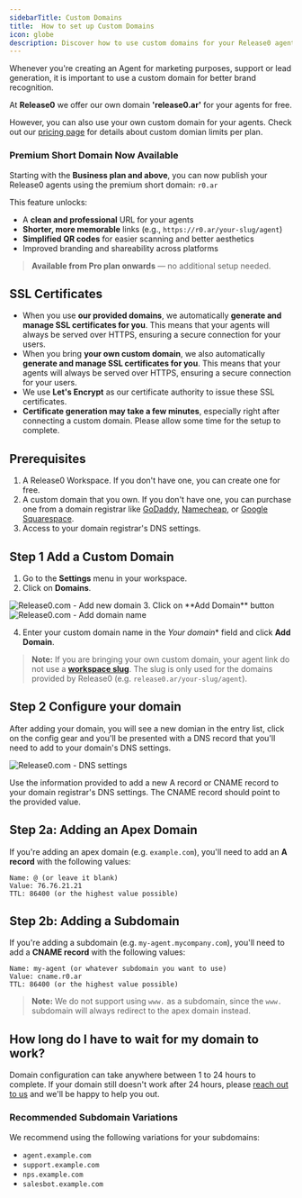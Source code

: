 ```yaml
---
sidebarTitle: Custom Domains
title:  How to set up Custom Domains
icon: globe
description: Discover how to use custom domains for your Release0 agents to enhance brand recognition. This guide provides step-by-step instructions to set up custom domains, including using Release0's free domain or your own, and configuring SSL certificates for secure connections.
---
```



Whenever you're creating an Agent for marketing purposes, support or lead generation, it is important to use a custom domain for better brand recognition.

At **Release0** we offer our own domain **'release0.ar'** for your agents for free. 

However, you can also use your own custom domain for your agents. Check out our [pricing page](https://release0.com/pricing) for details about custom domian limits per plan.

###  Premium Short Domain Now Available

Starting with the **Business plan and above**, you can now publish your Release0 agents using the premium short domain: `r0.ar`

This feature unlocks:
- A **clean and professional** URL for your agents
- **Shorter, more memorable** links (e.g., `https://r0.ar/your-slug/agent`)
- **Simplified QR codes** for easier scanning and better aesthetics
- Improved branding and shareability across platforms

> **Available from Pro plan onwards** — no additional setup needed.

## SSL Certificates

- When you use **our provided domains**, we automatically **generate and manage SSL certificates for you**. This means that your agents will always be served over HTTPS, ensuring a secure connection for your users.
- When you bring **your own custom domain**, we also automatically **generate and manage SSL certificates for you**. This means that your agents will always be served over HTTPS, ensuring a secure connection for your users.
- We use **Let's Encrypt** as our certificate authority to issue these SSL certificates.
- **Certificate generation may take a few minutes**, especially right after connecting a custom domain. Please allow some time for the setup to complete.

## Prerequisites

1. A Release0 Workspace. If you don't have one, you can create one for free.
2. A custom domain that you own. If you don't have one, you can purchase one from a domain registrar like [GoDaddy](https://www.godaddy.com/), [Namecheap](https://www.namecheap.com/), or [Google Squarespace](https://domains.squarespace.com/).
3. Access to your domain registrar's DNS settings.


## Step 1 Add a Custom Domain

1. Go to the **Settings** menu in your workspace.
2. Click on **Domains**.

<Frame style={{ maxWidth: '600px' }}>
  <img src="/images/workspace/domains/add-domain.png" alt="Release0.com - Add new domain" />
</Frame>
3. Click on **Add Domain** button

<Frame style={{ maxWidth: '600px' }}>
  <img src="/images/workspace/domains/domain-name.png" alt="Release0.com - Add domain name" />
</Frame>

4. Enter your custom domain name in the *Your domain** field and click **Add Domain**.

> **Note:** If you are bringing your own custom domain, your agent link do not use a **[workspace slug](/workspace/general#workspace-slug)**. The slug is only used for the domains provided by Release0 (e.g. `release0.ar/your-slug/agent`).

## Step 2 Configure your domain

After adding your domain, you will see a new domian in the entry list, click on the config gear and you'll be presented with a DNS record that you'll need to add to your domain's DNS settings.

<Frame style={{ maxWidth: '800px' }}>
  <img src="/images/workspace/domains/dns-settings.png" alt="Release0.com - DNS settings" />
</Frame>

Use the information provided to add a new A record or CNAME record to your domain registrar's DNS settings. The CNAME record should point to the provided value.

## Step 2a: Adding an Apex Domain

If you're adding an apex domain (e.g. `example.com`), you'll need to add an **A record** with the following values:

```plaintext
Name: @ (or leave it blank)
Value: 76.76.21.21
TTL: 86400 (or the highest value possible)
```

## Step 2b: Adding a Subdomain

If you're adding a subdomain (e.g. `my-agent.mycompany.com`), you'll need to add a **CNAME record** with the following values:

```plaintext
Name: my-agent (or whatever subdomain you want to use)
Value: cname.r0.ar
TTL: 86400 (or the highest value possible)
```

> **Note:** We do not support using `www.` as a subdomain, since the `www.` subdomain will always redirect to the apex domain instead.

## How long do I have to wait for my domain to work?
Domain configuration can take anywhere between 1 to 24 hours to complete. If your domain still doesn't work after 24 hours, please [reach out to us](https://agent.r0.ar/support) and we'll be happy to help you out.

### Recommended Subdomain Variations

We recommend using the following variations for your subdomains:

- `agent.example.com`
- `support.example.com`
- `nps.example.com`
- `salesbot.example.com`
